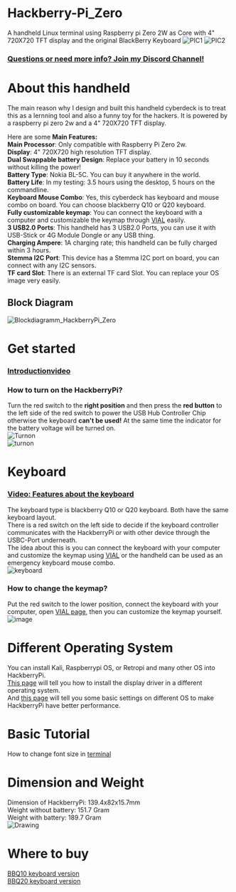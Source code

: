 # Hackberry-Pi_Zero
A handheld Linux terminal using Raspberry pi Zero 2W as Core with 4" 720X720 TFT display and the original BlackBerry Keyboard
![PIC1](https://github.com/user-attachments/assets/5038ae93-bd02-41cb-a2df-9c7afeaa57e3)
![PIC2](https://github.com/user-attachments/assets/19b1a504-f155-4f84-992f-cf4c463f5743)  

### [Questions or need more info? Join my Discord Channel!](https://discord.gg/WzPthAmMbP)  
# <a name='About this handheld  '>About this handheld</a>
The main reason why I design and built this handheld cyberdeck is to treat this as a lernning tool and also a funny toy for the hackers. It is powered by a raspberry pi zero 2w and a 4" 720X720 TFT display. 

Here are some **Main Features:**  
**Main Processor**: Only compatible with Raspberry Pi Zero 2w.  
**Display**: 4" 720X720 high resolution TFT display.  
**Dual Swappable battery Design**: Replace your battery in 10 seconds without killing the power!  
**Battery Type**: Nokia BL-5C. You can buy it anywhere in the world.  
**Battery Life**: In my testing: 3.5 hours using the desktop, 5 hours on the commandline.  
**Keyboard Mouse Combo**: Yes, this cyberdeck has keyboard and mouse combo on board. You can choose blackberry Q10 or Q20 keyboard.  
**Fully customizable keymap**: You can connect the keyboard with a computer and customizable the keymap through [VIAL](https://get.vial.today/) easily.  
**3 USB2.0 Ports**: This handheld has 3 USB2.0 Ports, you can use it with USB-Stick or 4G Module Dongle or any USB thing.  
**Charging Ampere**: 1A charging rate; this handheld can be fully charged within 3 hours.  
**Stemma I2C Port**: This device has a Stemma I2C port on board, you can connect with any I2C sensors.  
**TF card Slot**: There is an external TF card Slot. You can replace your OS image very easily.  

## Block Diagram
![Blockdiagramm_HackberryPi_Zero](https://github.com/user-attachments/assets/e46c354c-9363-41e2-b276-73ba5900a178)


# <a name='Get started  '>Get started   </a>  
### [Introductionvideo](https://www.youtube.com/watch?v=HDEBzaB1IcY&ab_channel=ZitaoTech)
### How to turn on the HackberryPi?  
Turn the red switch to the **right position** and then press the **red button** to the left side of the red switch to power the USB Hub Controller Chip otherwise the keyboard **can't be used!** At the same time the indicator for the battery voltage will be turned on.    
![Turnon](https://github.com/user-attachments/assets/9e333c90-5131-4404-85bd-e2c72a7e1bd3)  
![turnon](https://github.com/ZitaoTech/Hackberry-Pi_Zero/blob/main/Picture/Turnon.gif)
# <a name='Keyboard  '>Keyboard</a>
### [Video: Features about the keyboard](https://www.youtube.com/watch?v=mscH1y3DAzE&t=2s&ab_channel=ZitaoTech)
The keyboard type is blackberry Q10 or Q20 keyboard. Both have the same keyboard layout.  
There is a red switch on the left side to decide if the keyboard controller communicates with the HackberryPi or with other device through the USBC-Port underneath.  
The idea about this is you can connect the keyboard with your computer and customize the keymap using [VIAL](https://get.vial.today/) or the handheld can be used as an emergency keyboard mouse combo.  
![keyboard](https://github.com/user-attachments/assets/63ac5772-f248-4117-bd29-ae0b3058e1e4)
### How to change the keymap?  
Put the red switch to the lower position, connect the keyboard with your computer, open [VIAL page](https://vial.rocks/), then you can customize the keymap yourself.  
![image](https://github.com/user-attachments/assets/7c4e9b53-7a00-4cdd-b0b7-751647f76f6b)


# <a name='Different Operating System  '>Different Operating System</a>
You can install Kali, Raspberrypi OS, or Retropi and many other OS into HackberryPi.  
[This page](https://github.com/ZitaoTech/Hackberry-Pi_Zero/tree/main/Screen) will tell you how to install the display driver in a different operating system.  
And [this page](https://github.com/ZitaoTech/Hackberry-Pi_Zero/tree/main/Basic-Setup) will tell you some basic settings on different OS to make HackberryPi have better performance. 
# <a name='Basic Tutorial  '>Basic Tutorial</a>
How to change font size in [terminal](https://askubuntu.com/questions/173220/how-do-i-change-the-font-or-the-font-size-in-the-tty-console)
# <a name='Dimension and Weight  '>Dimension and Weight</a>
Dimension of HackberryPi: 139.4x82x15.7mm  
Weight without battery: 151.7 Gram  
Weight with battery: 189.7 Gram  
![Drawing](https://github.com/ZitaoTech/Hackberry-Pi_Zero/blob/main/Mechanical_Drawing/Mechanical_Drawing_Q10.png)  
# <a name='Where to buy  '>Where to buy</a>
[BBQ10 keyboard version](https://www.tindie.com/products/zitaotech/hackberrypi-cyberdeck-handheld-with-bbq10-keyboard/)  
[BBQ20 keyboard version](https://www.tindie.com/products/zitaotech/hackberrypi-cyberdeck-handheld-with-bbq20-keyboard/)
